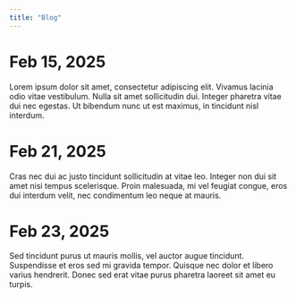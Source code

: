 ```yaml
---
title: "Blog"
---
```


# Feb 15, 2025

Lorem ipsum dolor sit amet, consectetur adipiscing elit. Vivamus lacinia odio vitae vestibulum. Nulla sit amet sollicitudin dui. Integer pharetra vitae dui nec egestas. Ut bibendum nunc ut est maximus, in tincidunt nisl interdum.

# Feb 21, 2025

Cras nec dui ac justo tincidunt sollicitudin at vitae leo. Integer non dui sit amet nisi tempus scelerisque. Proin malesuada, mi vel feugiat congue, eros dui interdum velit, nec condimentum leo neque at mauris.

# Feb 23, 2025

Sed tincidunt purus ut mauris mollis, vel auctor augue tincidunt. Suspendisse et eros sed mi gravida tempor. Quisque nec dolor et libero varius hendrerit. Donec sed erat vitae purus pharetra laoreet sit amet eu turpis.
